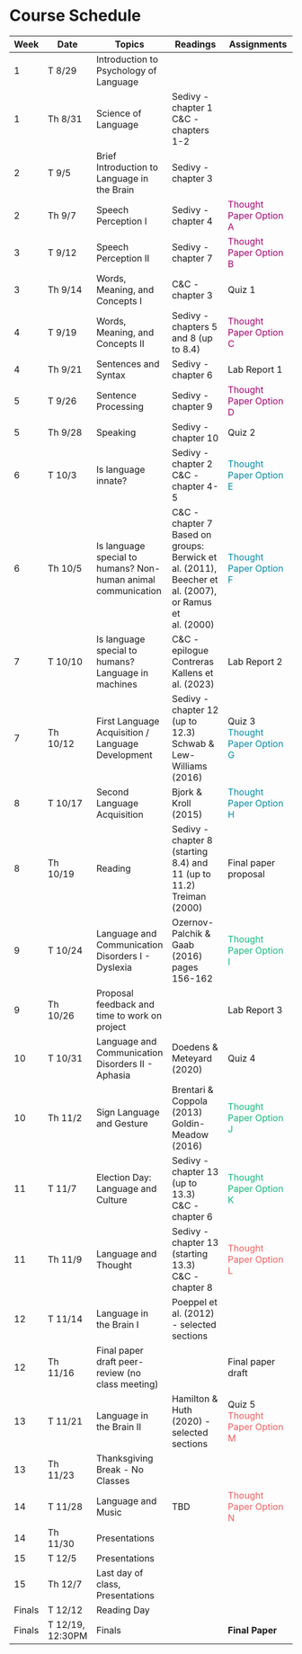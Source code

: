 # Course Schedule {.unnumbered}

| Week   | Date             | Topics                                                        | Readings                                                                                                 | Assignments                                                   |
|--------|----------|-------------------|------------------|----------------------|
| 1      | T 8/29           | Introduction to Psychology of Language                        |                                                                                                          |                                                               |
| 1      | Th 8/31          | Science of Language                                           | Sedivy - chapter 1<br /> C&C - chapters 1-2                                                              |                                                               |
| 2      | T 9/5            | Brief Introduction to Language in the Brain                   | Sedivy - chapter 3                                                                                       |                                                               |
| 2      | Th 9/7           | Speech Perception I                                           | Sedivy - chapter 4                                                                                       | [Thought Paper Option A]{style="color:#A4036F"}               |
| 3      | T 9/12           | Speech Perception II                                          | Sedivy - chapter 7                                                                                       | [Thought Paper Option B]{style="color:#A4036F"}               |
| 3      | Th 9/14          | Words, Meaning, and Concepts I                                | C&C - chapter 3                                                                                          | Quiz 1                                                        |
| 4      | T 9/19           | Words, Meaning, and Concepts II                               | Sedivy - chapters 5 and 8 (up to 8.4)                                                                    | [Thought Paper Option C]{style="color:#A4036F"}               |
| 4      | Th 9/21          | Sentences and Syntax                                          | Sedivy - chapter 6                                                                                       | Lab Report 1                                                  |
| 5      | T 9/26           | Sentence Processing                                           | Sedivy - chapter 9                                                                                       | [Thought Paper Option D]{style="color:#A4036F"}               |
| 5      | Th 9/28          | Speaking                                                      | Sedivy - chapter 10                                                                                      | Quiz 2                                                        |
| 6      | T 10/3           | Is language innate?                                           | Sedivy - chapter 2<br /> C&C - chapter 4-5                                                               | [Thought Paper Option E]{style="color:#048BA8"}               |
| 6      | Th 10/5          | Is language special to humans? Non-human animal communication | C&C - chapter 7<br /> Based on groups: Berwick et al. (2011), Beecher et al. (2007), or Ramus et al. (2000) | [Thought Paper Option F]{style="color:#048BA8"}               |
| 7      | T 10/10          | Is language special to humans? Language in machines           | C&C - epilogue<br /> Contreras Kallens et al. (2023)                                                     | Lab Report 2                                                  |
| 7      | Th 10/12         | First Language Acquisition / Language Development             | Sedivy - chapter 12 (up to 12.3) <br /> Schwab & Lew-Williams (2016)                                     | Quiz 3 <br /> [Thought Paper Option G]{style="color:#048BA8"} |
| 8      | T 10/17          | Second Language Acquisition                                   | Bjork & Kroll (2015)                                                                                     | [Thought Paper Option H]{style="color:#048BA8"}               |
| 8      | Th 10/19         | Reading                                                       | Sedivy - chapter 8 (starting 8.4) and 11 (up to 11.2)<br /> Treiman (2000)                               | Final paper proposal                                          |
| 9      | T 10/24          | Language and Communication Disorders I - Dyslexia             | Ozernov-Palchik & Gaab (2016) pages 156-162                                                              | [Thought Paper Option I]{style="color:#12BA7C"}               |
| 9      | Th 10/26         | Proposal feedback and time to work on project                 |                                                                                                          | Lab Report 3                                                  |
| 10     | T 10/31          | Language and Communication Disorders II - Aphasia             | Doedens & Meteyard (2020)                                                                                | Quiz 4                                                        |
| 10     | Th 11/2          | Sign Language and Gesture                                     | Brentari & Coppola (2013)<br /> Goldin-Meadow (2016)                                                     | [Thought Paper Option J]{style="color:#12BA7C"}               |
| 11     | T 11/7           | Election Day: Language and Culture                            | Sedivy - chapter 13 (up to 13.3)<br /> C&C - chapter 6                                                   | [Thought Paper Option K]{style="color:#12BA7C"}               |
| 11     | Th 11/9          | Language and Thought                                          | Sedivy - chapter 13 (starting 13.3)<br />C&C - chapter 8                                                 | [Thought Paper Option L]{style="color:#F05D5E"}               |
| 12     | T 11/14          | Language in the Brain I                                       | Poeppel et al. (2012) - selected sections                                                                                    |                                                               |
| 12     | Th 11/16         | Final paper draft peer-review (no class meeting)              |                                                                                                          | Final paper draft                                             |
| 13     | T 11/21          | Language in the Brain II                                      | Hamilton & Huth (2020) - selected sections                                                                                   | Quiz 5<br />[Thought Paper Option M]{style="color:#F05D5E"}   |
| 13     | Th 11/23         | Thanksgiving Break - No Classes                               |                                                                                                          |                                                               |
| 14     | T 11/28          | Language and Music                                            | TBD                                                                                     | [Thought Paper Option N]{style="color:#F05D5E"}               |
| 14     | Th 11/30         | Presentations                                                 |                                                                                                          |                                                               |
| 15     | T 12/5           | Presentations                                                 |                                                                                                          |                                                               |
| 15     | Th 12/7          | Last day of class, Presentations                              |                                                                                                          |                                                               |
| Finals | T 12/12          | Reading Day                                                   |                                                                                                          |                                                               |
| Finals | T 12/19, 12:30PM | Finals                                                        |                                                                                                          | **Final Paper**                                               |
